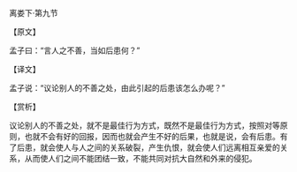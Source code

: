 

离娄下·第九节

【原文】

孟子曰：“言人之不善，当如后患何？”

【译文】

孟子说：“议论别人的不善之处，由此引起的后患该怎么办呢？”

【赏析】

议论别人的不善之处，就不是最佳行为方式，既然不是最佳行为方式，按照对等原则，也就不会有好的回报，因而也就会产生不好的后果，也就是说，会有后患。有了后患，就会使人与人之间的关系破裂，产生仇恨，就会使人们远离相互亲爱的关系，从而使人们之间不能团结一致，不能共同对抗大自然和外来的侵犯。

